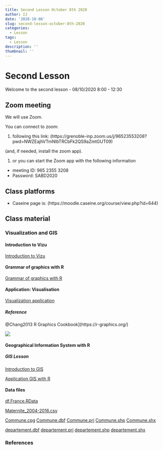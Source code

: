 ```yaml
---
title: Second Lesson October 8th 2020
author: IJ
date: '2020-10-08'
slug: second-lesson-october-8th-2020
categories:
  - Lesson
tags:
  - Lesson
description: ''
thumbnail: ''
---
```


# Second Lesson

Welcome to the second lesson - 08/10/2020 8:00 - 12:30

## Zoom meeting

We will use Zoom.

You can connect to zoom:

1. following this link: (https://grenoble-inp.zoom.us/j/96523553208?pwd=NWZEajhVTmNlbTRCbFk2QS9aZmtGUT09)

(and, if needed, install the zoom app).

1. or you can start the Zoom app with the following information
  + meeting ID: 965 2355 3208
  + Password: SABD2020

## Class platforms

- Caseine page is: (https://moodle.caseine.org/course/view.php?id=644)


## Class material

### Visualization and GIS

#### Introduction to Vizu

[Introduction to Vizu](/Data-pdf/lesson_1.1_01_Vizu_V1.pdf)

#### Grammar of graphics with R

[Grammar of graphics with R](../../lessons_list/lesson_1.2_Grammar)

#### Application: Visualisation

[Visualization application](../../lessons_list/lesson_1.3_Application)

##### Reference

@Chang2013  R Graphics Cookbook](https://r-graphics.org/)

![](/Data-pdf/RgraphicCookbook.jpg)

#### Geographical Information System with R

##### GIS Lesson

[Introduction to GIS](/Data-pdf/lesson_1.2_01_GIS_V1.pdf)


[Application GIS with R](../../lessons_list/lesson_2_GIS)

#### Data files

[df.France.RData](/Data-pdf/GIS/df.France.RData)

[Maternite_2004-2016.csv](/Data-pdf/GIS/Maternite_2004-2016.csv)

[Commune.cpg](/Data-pdf/GIS/COMMUNE.cpg)
[Commune.dbf](/Data-pdf/GIS/COMMUNE.dbf)
[Commune.prj](/Data-pdf/GIS/COMMUNE.prj)
[Commune.shp](/Data-pdf/GIS/COMMUNE.shp)
[Commune.shx](/Data-pdf/GIS/COMMUNE.shx)


[departement.dbf](/Data-pdf/GIS/DEPARTEMENT.dbf)
[departement.prj](/Data-pdf/GIS/DEPARTEMENT.prj)
[departement.shp](/Data-pdf/GIS/DEPARTEMENT.shp)
[departement.shx](/Data-pdf/GIS/DEPARTEMENT.shx)

### References
